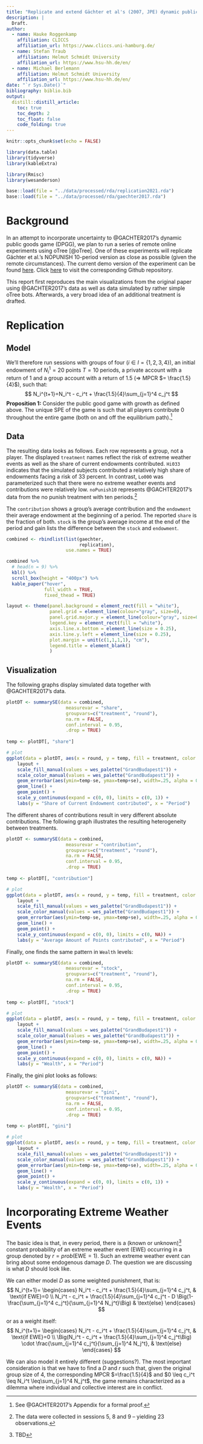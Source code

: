 ```yaml
---
title: "Replicate and extend Gächter et al's (2007, JPE) dynamic public goods game"
description: |
  Draft.
author:
  - name: Hauke Roggenkamp 
    affiliation: CLICCS
    affiliation_url: https://www.cliccs.uni-hamburg.de/
  - name: Stefan Traub 
    affiliation: Helmut Schmidt University
    affiliation_url: https://www.hsu-hh.de/en/
  - name: Michael Berlemann 
    affiliation: Helmut Schmidt University
    affiliation_url: https://www.hsu-hh.de/en/
date: "`r Sys.Date()`"
bibliography: biblio.bib
output:
  distill::distill_article:
    toc: true
    toc_depth: 2
    toc_float: false
    code_folding: true
---
```


```r
knitr::opts_chunk$set(echo = FALSE)

library(data.table)
library(tidyverse)
library(kableExtra)

library(Rmisc)
library(wesanderson)

base::load(file = "../data/processed/rda/replication2021.rda") 
base::load(file = "../data/processed/rda/gaechter2017.rda") 
```


# Background

In an attempt to incorporate uncertainty to @GACHTER2017's dynamic public goods game (DPGG), we plan to run a series of remote online experiments using oTree [@oTree]. One of these experiments will replicate Gächter et al.'s NOPUNISH 10-period version as close as possible (given the remote circumstances). The current demo version of the experiment can be found [here](https://cliccs.herokuapp.com/). Click [here](https://github.com/Howquez/coopUncertainty) to visit the corresponding Github repository.

This report first reproduces the main visualizations from the original paper using @GACHTER2017's data as well as data simulated by rather simple oTree bots. Afterwards, a very broad idea of an additional treatment is drafted.

# Replication

## Model

We'll therefore run sessions with groups of four ($i \in I=\{1,2,3,4\}$), an initial endowment of $N_i^1 = 20$ points $T=10$ periods, a private account with a return of $1$ and a group account with a return of $1.5$ ($\Rightarrow$ MPCR $= \frac{1.5}{4}$), such that:
$$
N_i^{t+1}=N_i^t - c_i^t + \frac{1.5}{4}\sum_{j=1}^4 c_j^t
$$
**Proposition 1:** Consider the public good game with growth as defined above. The unique SPE of the game is such that all players contribute 0 throughout the entire game (both on and off the equilibrium path).^[See @GACHTER2017's Appendix for a formal proof.]

## Data 

The resulting data looks as follows. Each row represents a group, not a player. The displayed ```treatment``` names reflect the risk of extreme weather events as well as the share of current endowments contributed. ```Hi033``` indicates that the simulated subjects contributed a relatively high share of endowments facing a risk of 33 percent. In contrast, ```Lo000``` was parameterized such that there were no extreme weather events and contributions were relatively low. ```noPunish10``` represents @GACHTER2017's data from the no punish treatment with ten periods.^[The data were collected in sessions 5, 8 and 9 -- yielding 23 observations.] 

The ```contribution``` shows a group's average contribution and the ```endowment``` their average endowment at the beginning of a period. The reported ```share``` is the fraction of both. ```stock``` is the group's average income at the end of the period and gain lists the difference between the ```stock``` and ```endowment```.

```r
combined <- rbindlist(list(gaechter,
                           replication),
                      use.names = TRUE)

combined %>%
  # head(n = 9) %>%
  kbl() %>% 
  scroll_box(height = "400px") %>%
  kable_paper("hover", 
              full_width = TRUE,
              fixed_thead = TRUE)
```


```r
layout <- theme(panel.background = element_rect(fill = "white"),
                panel.grid = element_line(colour="gray", size=0),
                panel.grid.major.y = element_line(colour="gray", size=0.25),
                legend.key = element_rect(fill = "white"),
                axis.line.x.bottom = element_line(size = 0.25),
                axis.line.y.left = element_line(size = 0.25),
                plot.margin = unit(c(1,1,1,1), "cm"),
                legend.title = element_blank()
                )
```

## Visualization

The following graphs display simulated data together with @GACHTER2017's data. 

```r
plotDT <- summarySE(data = combined, 
                      measurevar = "share", 
                      groupvars=c("treatment", "round"),
                      na.rm = FALSE,
                      conf.interval = 0.95,
                      .drop = TRUE)
  
temp <- plotDT[, "share"]

# plot
ggplot(data = plotDT, aes(x = round, y = temp, fill = treatment, color = treatment)) + 
    layout +
    scale_fill_manual(values = wes_palette("GrandBudapest1")) +
    scale_color_manual(values = wes_palette("GrandBudapest1")) +
    geom_errorbar(aes(ymin=temp-se, ymax=temp+se), width=.25, alpha = 0.5) +
    geom_line() +
    geom_point() + 
    scale_y_continuous(expand = c(0, 0), limits = c(0, 1)) +
    labs(y = "Share of Current Endowment contributed", x = "Period")
```


The different shares of contributions result in very different absolute contributions. The following graph illustrates the resulting heterogeneity between treatments.

```r
plotDT <- summarySE(data = combined, 
                      measurevar = "contribution", 
                      groupvars=c("treatment", "round"),
                      na.rm = FALSE,
                      conf.interval = 0.95,
                      .drop = TRUE)
  
temp <- plotDT[, "contribution"]

# plot
ggplot(data = plotDT, aes(x = round, y = temp, fill = treatment, color = treatment)) + 
    layout +
    scale_fill_manual(values = wes_palette("GrandBudapest1")) +
    scale_color_manual(values = wes_palette("GrandBudapest1")) +
    geom_errorbar(aes(ymin=temp-se, ymax=temp+se), width=.25, alpha = 0.5) +
    geom_line() +
    geom_point() + 
    scale_y_continuous(expand = c(0, 0), limits = c(0, NA)) +
    labs(y = "Average Amount of Points contributed", x = "Period")
```


Finally, one finds the same pattern in ```Wealth``` levels:

```r
plotDT <- summarySE(data = combined, 
                      measurevar = "stock", 
                      groupvars=c("treatment", "round"),
                      na.rm = FALSE,
                      conf.interval = 0.95,
                      .drop = TRUE)
  
temp <- plotDT[, "stock"]

# plot
ggplot(data = plotDT, aes(x = round, y = temp, fill = treatment, color = treatment)) + 
    layout +
    scale_fill_manual(values = wes_palette("GrandBudapest1")) +
    scale_color_manual(values = wes_palette("GrandBudapest1")) +
    geom_errorbar(aes(ymin=temp-se, ymax=temp+se), width=.25, alpha = 0.5) +
    geom_line() +
    geom_point() + 
    scale_y_continuous(expand = c(0, 0), limits = c(0, NA)) +
    labs(y = "Wealth", x = "Period")
```

Finally, the gini plot looks as follows:

```r
plotDT <- summarySE(data = combined, 
                      measurevar = "gini", 
                      groupvars=c("treatment", "round"),
                      na.rm = FALSE,
                      conf.interval = 0.95,
                      .drop = TRUE)
  
temp <- plotDT[, "gini"]

# plot
ggplot(data = plotDT, aes(x = round, y = temp, fill = treatment, color = treatment)) + 
    layout +
    scale_fill_manual(values = wes_palette("GrandBudapest1")) +
    scale_color_manual(values = wes_palette("GrandBudapest1")) +
    geom_errorbar(aes(ymin=temp-se, ymax=temp+se), width=.25, alpha = 0.5) +
    geom_line() +
    geom_point() + 
    scale_y_continuous(expand = c(0, 0), limits = c(0, 1)) +
    labs(y = "Wealth", x = "Period")
```

# Incorporating Extreme Weather Events

The basic idea is that, in every period, there is a (known or unknown)^[TBD] constant probability of an extreme weather event (EWE) occurring in a group denoted by $r=prob(\text{EWE}=1)$. Such an extreme weather event can bring about some endogenous damage $D$. The question we are discussing is what $D$ should look like.


We can either model $D$ as some weighted punishment, that is: 
$$
N_i^{t+1}=
\begin{cases}
N_i^t - c_i^t + \frac{1.5}{4}\sum_{j=1}^4 c_j^t, & \text{if EWE}=0 \\
N_i^t - c_i^t + \frac{1.5}{4}\sum_{j=1}^4 c_j^t - D \Big(1-\frac{\sum_{j=1}^4 c_j^t}{\sum_{j=1}^4 N_j^t}\Big) & \text{else}
\end{cases}
$$

or as a weight itself:
$$
N_i^{t+1}=
\begin{cases}
N_i^t - c_i^t + \frac{1.5}{4}\sum_{j=1}^4 c_j^t, & \text{if EWE}=0 \\
\Big(N_i^t - c_i^t + \frac{1.5}{4}\sum_{j=1}^4 c_j^t\Big) \cdot \frac{\sum_{j=1}^4 c_j^t}{\sum_{j=1}^4 N_j^t}, & \text{else}
\end{cases}
$$

We can also model it entirely different (suggestions?). The most important consideration is that we have to find a $D$ and $r$ such that, given the original group size of 4, the corresponding MPCR $=\frac{1.5}{4}$ and $0 \leq c_i^t \leq N_i^t \leq\sum_{j=1}^4 N_j^t$, the game remains characterized as a dilemma where individual and collective interest are in conflict.